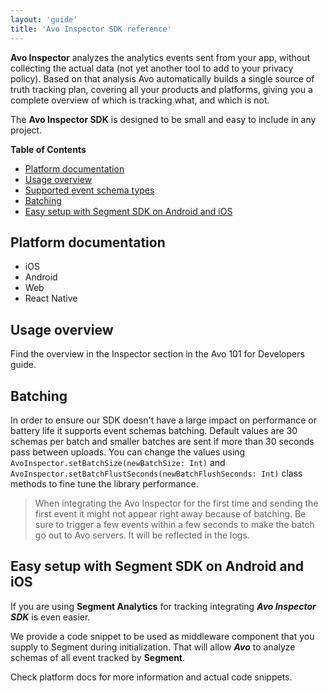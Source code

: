 ```yaml
---
layout: 'guide'
title: 'Avo Inspector SDK reference'
---
```



**Avo Inspector** analyzes the analytics events sent from your app, without collecting the actual data (not yet another tool to add to your privacy policy). Based on that analysis Avo automatically builds a single source of truth tracking plan, covering all your products and platforms, giving you a complete overview of which is tracking what, and which is not.

The **Avo Inspector SDK** is designed to be small and easy to include in any project.

**Table of Contents**

- <a href="#platform-docs">Platform documentation</a>
- <a href="#standalone-usage">Usage overview</a>
- <a href="#supported-types">Supported event schema types</a>
- <a href="#batching">Batching</a>
- <a href="#segment-middleware">
    Easy setup with Segment SDK on Android and iOS
  </a>

## <a name="platform-docs"></a> Platform documentation

- <Link passHref href="/implementation/inspector/sdk/ios">
    <a>iOS</a>
  </Link>
- <Link passHref href="/implementation/inspector/sdk/android">
    <a>Android</a>
  </Link>
- <Link passHref href="/implementation/inspector/sdk/web">
    <a>Web </a>
  </Link>
- <Link passHref href="/implementation/inspector/sdk/react-native">
    <a>React Native</a>
  </Link>

## <a name="standalone-usage"></a> Usage overview

Find the overview in <Link passHref href="/implementation/devs-101#avo-inspector"><a>the Inspector section in the Avo 101 for Developers</a></Link> guide.

## <a name="batching"></a> Batching

In order to ensure our SDK doesn't have a large impact on performance or battery life it supports event schemas batching. Default values are 30 schemas per batch and smaller batches are sent if more than 30 seconds pass between uploads.
You can change the values using `AvoInspector.setBatchSize(newBatchSize: Int)` and `AvoInspector.setBatchFlustSeconds(newBatchFlushSeconds: Int)` class methods to fine tune the library performance.

> When integrating the Avo Inspector for the first time and sending the first event it might not appear right away because of batching. Be sure to trigger a few events within a few seconds to make the batch go out to Avo servers. It will be reflected in the logs.

## <a name="segment-middlewares"></a> Easy setup with Segment SDK on Android and iOS

If you are using **Segment Analytics** for tracking integrating **_Avo Inspector SDK_** is even easier.

We provide a code snippet to be used as middleware component that you supply to Segment during initialization. That will allow **_Avo_** to analyze schemas of all event tracked by **Segment**.

Check platform docs for more information and actual code snippets.
